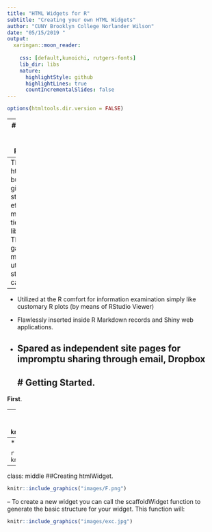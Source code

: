 ```yaml
---
title: "HTML Widgets for R"
subtitle: "Creating your own HTML Widgets"
author: "CUNY Brooklyn College Norlander Wilson"
date: "05/15/2019 "
output:
  xaringan::moon_reader:
  
    css: [default,kunoichi, rutgers-fonts]
    lib_dir: libs
    nature:
      highlightStyle: github
      highlightLines: true
      countIncrementalSlides: false
---
```


```r
options(htmltools.dir.version = FALSE)
```

--
# What is a HTML Widgets Package?

```r
knitr::include_graphics("images/G.jpg")
```
--
The htmlwidgets bundle that gives a structure to effectively making R ties to the libraries. These gadgets made utilizing the structure can be: 

--


- Utilized at the R comfort for information examination simply like customary R plots (by means of RStudio Viewer) 

- Flawlessly inserted inside R Markdown records and Shiny web applications. 

- Spared as independent site pages for impromptu sharing through email, Dropbox
---
# Getting Started. 
--


**First**. 


--
* INSTALL THE HTMLWIDGETS PACKAGE. 
```r
knitr::include_graphics("images/fl.png")
```
--
* INSTALL THE DEVTOOLS PACKAGE. 

```r
knitr::include_graphics("images/GL.png")
```
---
class: middle
##Creating htmlWidget. 


```r
knitr::include_graphics("images/F.png")
```

--
To create a new widget you can call the scaffoldWidget function to generate the basic structure for your widget. This function will:

```r
knitr::include_graphics("images/exc.jpg")
```




